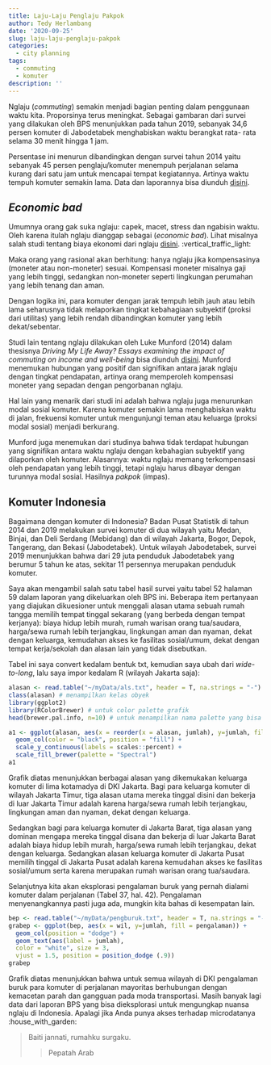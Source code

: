 ```yaml
---
title: Laju-Laju Penglaju Pakpok
author: Tedy Herlambang
date: '2020-09-25'
slug: laju-laju-penglaju-pakpok
categories:
  - city planning
tags:
  - commuting
  - komuter
description: ''
---
```

Nglaju (*commuting*) semakin menjadi bagian penting dalam penggunaan waktu kita. Proporsinya terus meningkat. Sebagai gambaran dari survei yang dilakukan oleh BPS menunjukkan pada tahun 2019, sebanyak 34,6 persen komuter di Jabodetabek menghabiskan waktu berangkat rata-
rata selama 30 menit hingga 1 jam. 

Persentase ini menurun dibandingkan dengan survei tahun 2014 yaitu sebanyak 45 persen penglaju/komuter menempuh perjalanan selama kurang dari satu jam untuk mencapai tempat kegiatannya. Artinya waktu tempuh komuter semakin lama. Data dan laporannya bisa diunduh [disini](https://www.bps.go.id/publication/2019/12/04/eab87d14d99459f4016bb057/statistik-komuter-jabodetabek-2019.html).

## *Economic bad*

Umumnya orang gak suka nglaju: capek, macet, stress dan ngabisin waktu. Oleh karena itulah nglaju dianggap sebagai (*economic bad*). Lihat misalnya salah studi tentang biaya ekonomi dari nglaju [disini](http://www.milwaukeeindependent.com/syndicated/metro-merry-go-round-new-study-analyzes-negative-impact-true-economic-cost-commuting/). :vertical_traffic_light:

Maka orang yang rasional akan berhitung: hanya nglaju jika kompensasinya (moneter atau non-moneter) sesuai. Kompensasi moneter misalnya gaji yang lebih tinggi, sedangkan non-moneter seperti lingkungan perumahan yang lebih tenang dan aman. 

Dengan logika ini, para komuter dengan jarak tempuh lebih jauh atau lebih lama seharusnya tidak melaporkan tingkat kebahagiaan subyektif (proksi dari utilitas) yang lebih rendah dibandingkan komuter yang lebih dekat/sebentar.

Studi lain tentang nglaju dilakukan oleh Luke Munford (2014) dalam thesisnya *Driving My Life Away? Essays examining the impact of commuting on income and well-being* bisa diunduh [disini](http://etheses.whiterose.ac.uk/6843/). Munford menemukan hubungan yang positif dan signifikan antara jarak nglaju dengan tingkat pendapatan, artinya orang memperoleh kompensasi moneter yang sepadan dengan pengorbanan nglaju.

Hal lain yang menarik dari studi ini adalah bahwa nglaju juga menurunkan modal sosial komuter. Karena komuter semakin lama menghabiskan waktu di jalan, frekuensi komuter untuk mengunjungi teman atau keluarga (proksi modal sosial) menjadi berkurang. 

Munford juga menemukan dari studinya bahwa tidak terdapat hubungan yang signifikan antara waktu nglaju dengan kebahagian subyektif yang dilaporkan oleh komuter. Alasannya: waktu nglaju memang terkompensasi oleh pendapatan yang lebih tinggi, tetapi nglaju harus dibayar dengan turunnya modal sosial. Hasilnya *pakpok* (impas). 

## Komuter Indonesia

Bagaimana dengan komuter di Indonesia? Badan Pusat Statistik di tahun 2014 dan 2019 melakukan survei komuter di dua wilayah yaitu Medan, Binjai, dan Deli Serdang (Mebidang) dan di wilayah Jakarta, Bogor, Depok, Tangerang, dan Bekasi (Jabodetabek). Untuk wilayah Jabodetabek, survei 2019 menunjukkan bahwa dari 29 juta penduduk Jabodetabek yang berumur 5 tahun ke atas, sekitar 11 persennya merupakan penduduk komuter. 

Saya akan mengambil salah satu tabel hasil survei yaitu tabel 52 halaman 59 dalam laporan yang dikeluarkan oleh BPS ini. Beberapa item pertanyaan yang diajukan dikuesioner untuk menggali alasan utama sebuah rumah tangga memilih tempat tinggal sekarang (yang berbeda dengan tempat kerjanya): biaya hidup lebih murah, rumah warisan orang tua/saudara, harga/sewa rumah lebih terjangkau, lingkungan aman dan nyaman, dekat dengan keluarga, kemudahan akses ke fasilitas sosial/umum, dekat dengan tempat kerja/sekolah dan alasan lain yang tidak disebutkan. 

Tabel ini saya convert kedalam bentuk txt, kemudian saya ubah dari *wide-to-long*, lalu saya impor kedalam R (wilayah Jakarta saja): 

```r
alasan <- read.table("~/myData/als.txt", header = T, na.strings = "-") # nama file alasan
class(alasan) # menampilkan kelas obyek
library(ggplot2)
library(RColorBrewer) # untuk color palette grafik
head(brewer.pal.info, n=10) # untuk menampilkan nama palette yang bisa dipilih
```

```r
a1 <- ggplot(alasan, aes(x = reorder(x = alasan, jumlah), y=jumlah, fill=kodya)) + 
  geom_col(color = "black", position = "fill") + 
  scale_y_continuous(labels = scales::percent) + 
  scale_fill_brewer(palette = "Spectral")
a1 
```

Grafik diatas menunjukkan  berbagai alasan yang dikemukakan keluarga komuter di lima kotamadya di DKI Jakarta. Bagi para keluarga komuter di wilayah Jakarta Timur, tiga alasan utama mereka tinggal disini dan bekerja di luar Jakarta Timur adalah karena harga/sewa rumah lebih terjangkau, lingkungan aman dan nyaman, dekat dengan keluarga. 

Sedangkan bagi para keluarga komuter di Jakarta Barat, tiga alasan yang dominan mengapa mereka tinggal disana dan bekerja di luar Jakarta Barat adalah biaya hidup lebih murah, harga/sewa rumah lebih terjangkau, dekat dengan keluarga. Sedangkan alasan keluarga komuter di Jakarta Pusat memilih tinggal di Jakarta Pusat adalah karena kemudahan akses ke fasilitas sosial/umum serta karena merupakan rumah warisan orang tua/saudara.

Selanjutnya kita akan eksplorasi pengalaman buruk yang pernah dialami komuter dalam perjalanan (Tabel 37, hal. 42). Pengalaman menyenangkannya pasti juga ada, mungkin kita bahas di kesempatan lain.

```r
bep <- read.table("~/myData/pengburuk.txt", header = T, na.strings = "-")
grabep <- ggplot(bep, aes(x = wil, y=jumlah, fill = pengalaman)) + 
  geom_col(position = "dodge") + 
  geom_text(aes(label = jumlah), 
  color = "white", size = 3, 
  vjust = 1.5, position = position_dodge (.9))
grabep
```

Grafik diatas menunjukkan bahwa untuk semua wilayah di DKI pengalaman buruk para komuter di perjalanan mayoritas berhubungan dengan kemacetan parah dan gangguan pada moda transportasi. Masih banyak lagi data dari laporan BPS yang bisa dieksplorasi untuk mengungkap nuansa nglaju di Indonesia. Apalagi jika Anda punya akses terhadap microdatanya :house_with_garden:

> Baiti jannati, rumahku surgaku. 
>
>> Pepatah Arab

